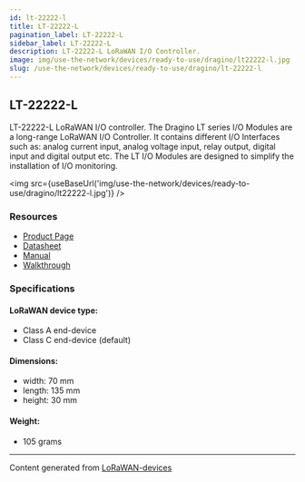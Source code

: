 ```yaml
---
id: lt-22222-l
title: LT-22222-L
pagination_label: LT-22222-L
sidebar_label: LT-22222-L
description: LT-22222-L LoRaWAN I/O Controller.
image: img/use-the-network/devices/ready-to-use/dragino/lt22222-l.jpg
slug: /use-the-network/devices/ready-to-use/dragino/lt-22222-l
---
```



## LT-22222-L

LT-22222-L LoRaWAN I/O controller. The Dragino LT series I/O Modules are a long-range LoRaWAN I/O
Controller. It contains different I/O Interfaces such as: analog current input, analog voltage
input, relay output, digital input and digital output etc. The LT I/O Modules are designed to
simplify the installation of I/O monitoring.

<img src={useBaseUrl('img/use-the-network/devices/ready-to-use/dragino/lt22222-l.jpg')} />

### Resources

- [Product Page](http://www.dragino.com/products/lora-lorawan-end-node/item/156-lt-22222-l.html)
- [Datasheet](https://www.dropbox.com/sh/n1j835hfwb13g0d/AADgkUKlqQSa8LIHgesEthNua/Datasheet_LT22222-L%20LoRaWAN%20IO%20Controller.pdf?dl=0)
- [Manual](http://wiki.dragino.com/xwiki/bin/view/Main/User%20Manual%20for%20LoRaWAN%20End%20Nodes/LT-22222-L/)
- [Walkthrough](https://github.com/ilovespectra/ilovespectra/tree/main/LT-22222-L)

### Specifications

#### LoRaWAN device type:

- Class A end-device
- Class C end-device (default)

#### Dimensions:

- width: 70 mm
- length: 135 mm
- height: 30 mm

#### Weight:

- 105 grams

---

Content generated from [LoRaWAN-devices](https://github.com/TheThingsNetwork/lorawan-devices)
